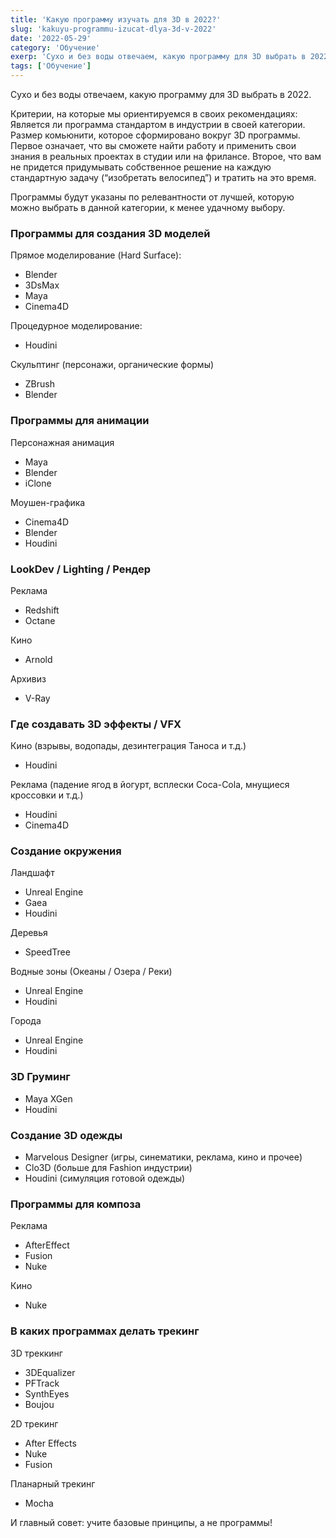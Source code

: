 ```yaml
---
title: 'Какую программу изучать для 3D в 2022?'
slug: 'kakuyu-programmu-izucat-dlya-3d-v-2022'
date: '2022-05-29'
category: 'Обучение'
exerp: 'Сухо и без воды отвечаем, какую программу для 3D выбрать в 2022...'
tags: ['Обучение']
---
```

Сухо и без воды отвечаем, какую программу для 3D выбрать в 2022.


Критерии, на которые мы ориентируемся в своих рекомендациях:
Является ли программа стандартом в индустрии в своей категории.
Размер комьюнити, которое сформировано вокруг 3D программы.
Первое означает, что вы сможете найти работу и применить свои знания в реальных проектах в студии или на фрилансе. Второе, что вам не придется придумывать собственное решение на каждую стандартную задачу (“изобретать велосипед”) и тратить на это время. 


Программы будут указаны по релевантности от лучшей, которую можно выбрать в данной категории, к менее удачному выбору.


### Программы для создания 3D моделей


Прямое моделирование (Hard Surface):
* Blender
* 3DsMax
* Maya
* Cinema4D


Процедурное моделирование:
* Houdini


Скульптинг (персонажи, органические формы)
* ZBrush
* Blender


### Программы для анимации


Персонажная анимация
* Maya
* Blender
* iClone


Моушен-графика
* Cinema4D
* Blender
* Houdini



### LookDev / Lighting / Рендер


Реклама
* Redshift
* Octane


Кино
* Arnold


Архивиз
* V-Ray



### Где создавать 3D эффекты / VFX


Кино (взрывы, водопады, дезинтеграция Таноса и т.д.)
* Houdini


Реклама (падение ягод в йогурт, всплески Coca-Cola, мнущиеся кроссовки и т.д.)
* Houdini
* Cinema4D



### Создание окружения


Ландшафт 
* Unreal Engine
* Gaea
* Houdini


Деревья
* SpeedTree


Водные зоны (Океаны / Озера / Реки)
* Unreal Engine 
* Houdini


Города
* Unreal Engine
* Houdini



### 3D Груминг
* Maya XGen
* Houdini



### Создание 3D одежды
* Marvelous Designer (игры, синематики, реклама, кино и прочее)
* Clo3D (больше для Fashion индустрии)
* Houdini (симуляция готовой одежды)



### Программы для композа


Реклама
* AfterEffect
* Fusion
* Nuke


Кино
* Nuke



### В каких программах делать трекинг


3D треккинг 
* 3DEqualizer 
* PFTrack
* SynthEyes
* Boujou


2D трекинг
* After Effects
* Nuke
* Fusion


Планарный трекинг
* Mocha



И главный совет: учите базовые принципы, а не программы!